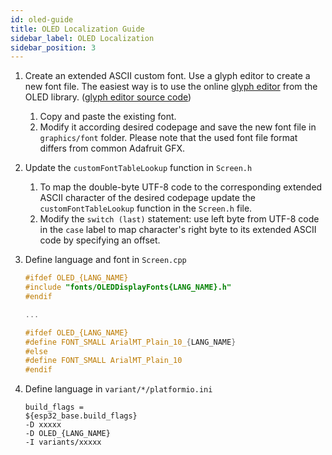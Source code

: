 ```yaml
---
id: oled-guide
title: OLED Localization Guide
sidebar_label: OLED Localization
sidebar_position: 3
---
```


1. Create an extended ASCII custom font. Use a glyph editor to create a new font file. The easiest way is to use the online [glyph editor](https://rawgit.com/ThingPulse/esp8266-oled-ssd1306/master/resources/glyphEditor.html) from the OLED library. ([glyph editor source code](https://github.com/ThingPulse/esp8266-oled-ssd1306/tree/master/resources))
   1. Copy and paste the existing font.
   2. Modify it according desired codepage and save the new font file in `graphics/font` folder.
      Please note that the used font file format differs from common Adafruit GFX.
2. Update the `customFontTableLookup` function in `Screen.h`
   1. To map the double-byte UTF-8 code to the corresponding extended ASCII character of the desired codepage update the `customFontTableLookup` function in the `Screen.h` file.
   2. Modify the `switch (last)` statement: use left byte from UTF-8 code in the `case` label to map character's right byte to its extended ASCII code by specifying an offset.
3. Define language and font in `Screen.cpp`

   ```c
   #ifdef OLED_{LANG_NAME}
   #include "fonts/OLEDDisplayFonts{LANG_NAME}.h"
   #endif

   ...

   #ifdef OLED_{LANG_NAME}
   #define FONT_SMALL ArialMT_Plain_10_{LANG_NAME}
   #else
   #define FONT_SMALL ArialMT_Plain_10
   #endif
   ```

4. Define language in `variant/*/platformio.ini`

   ```text
   build_flags =
   ${esp32_base.build_flags}
   -D xxxxx
   -D OLED_{LANG_NAME}
   -I variants/xxxxx
   ```
